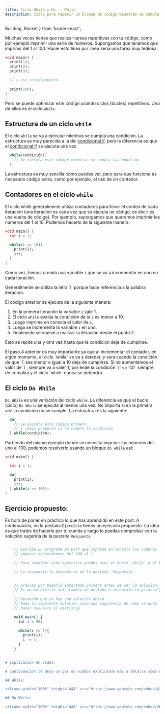 ```yaml
---
title: Ciclo While y Do... While
description: Ciclo para repetir un bloque de código mientras se cumpla una condición.
---
```


  Building,
  Rocket
} from 'lucide-react';

Muchas veces tienes que realizar tareas repetitivas con tu código, como por ejemplo imprimir una serie de números. Supongamos que tenemos que imprimir del 1 al 100. Hacer esto línea por línea sería una tarea muy tediosa:

```dart
void main() {
  print(1);
  print(2);
  print(3);

  // y así sucesivamente...
  
  print(100);
}
```

Pero se puede optimizar este código usando ciclos (bucles) repetitivos. Uno de ellos es el ciclo `while`.

## Estructura de un ciclo `while`

El ciclo `while` se va a ejecutar mientras se cumpla una condición. La estructura es muy parecida a la del [condicional if](https://codingtube.dev/docs/dart/condicional-if), pero la diferencia es que el [condicional if](https://codingtube.dev/docs/dart/condicional-if) se ejecuta una vez.

```dart
  while(condición){
    // Se ejecuta este código mientras se cumpla la condición
  }
```

La estructura es muy sencilla como puedes ver, pero para que funcione es necesario código extra, como por ejemplo, el uso de un contador.

## Contadores en el ciclo `while`

El ciclo while generalmente utiliza contadores para llevar el conteo de cada iteración (una iteración es cada vez que se ejecuta un código, es decir es una vuelta de código). Por ejemplo, supongamos que queremos imprimir los números del 1 al 10. Podemos hacerlo de la siguiente manera:

```dart
void main() {
  int i = 1;

  while(i <= 10){
    print(i);
    i++;  
  }
}
```

Como vez, hemos creado una variable `i`  que se va a incrementar en uno en cada iteración.

<Callout title="Nota">
Generalmente se utiliza la letra `i` porque hace referencia a la palabra iteración.
</Callout>

El código anterior se ejecuta de la siguiente manera:

1. En la primera iteración la variable `i` vale 1.
2. El ciclo `while` evalúa la condición de si `i` es menor a 10.
3. Luego imprime en consola el valor de `i`.
4. Luego se incrementa la variable `i` en uno. 
5. Finalmente se vuelve a realizar la iteración desde el punto 2.

Esto se repite una y otra vez hasta que la condición deje de cumplirse.

<Callout title="Importante" type="error">
El paso 4 anterior es muy importante ya que al incrementar el contador, en algún momento, el ciclo `while` se va a detener, y será cuando la condición de que `i` sea menor o igual a 10 deje de cumplirse. Si no aumentamos el valor de `i`, siempre va a valer 1, por ende la condición `(i <= 10)` siempre de cumplirá y el ciclo `while` nunca se detendrá.
</Callout>

## El ciclo `Do While`

`Do While` es una variación del ciclo `while`. La diferencia es que el bucle (ciclo) `Do While` se ejecuta al menos una vez. No importa si en la primera vez la condición no se cumple. La estructura es la siguiente:

```dart
  do{
    // Se ejecuta este código primero
    // y luego pregunta si se cumple la condición
  } while(condición);
```

Partiendo del mismo ejemplo donde se necesita imprimir los números del uno al 100, podemos resolverlo usando un bloque `do while` así:

```dart
void main() {

  int i = 1;

  do{
    print(i);
    i++;
  } while(i <= 100);
}
```

## Ejercicio propuesto:

Es hora de poner en práctica lo que has aprendido en este post. A continuación, en la pestaña `Ejercicio` tienes un ejercicio propuesto. La idea es que trates de hacerlo por tu cuenta y luego lo puedas comprobar con la solución sugerida de la pestaña `Respuesta`

```ts tab="<Building /> Ejercicio"

    // Escribe un programa en Dart que imprima en consola los números 
    // impares descendentes del 100 al 1.

    // Para resolver este ejercicio puedes usar el bucle `while` o el bucle `do while`.

    // La respuesta la encuentras en la pestaña `Respuesta`.
```
```ts tab="<Rocket /> Respuesta"
    
    // Gracias por haberlo intentado primero antes de ver la solución.
    // Si no lo hiciste así, cambia de pestaña e inténtalo tu primero 🤭 
    
    // Recuerda que no hay una solución única. 
    // Toma la siguiente solución como una sugerencia de cómo se pudo 
    // hacer resuelto el ejercicio.

    void main() {
      int i = 99;

      while(i >= 1){
        print(i);
        i -= 2;
      }
    }
    ```

# Explicación en video:

A continuación te dejo un par de videos explicando más a detalle cómo utilizar los ciclos `while` y `do while`:

## While:

<iframe width="100%" height="444" src="https://www.youtube.com/embed/yZwdc-okizQ?si=pG5sEnKqiwbZXJtb" title="YouTube video player" frameBorder="0" allow="accelerometer; autoplay; clipboard-write; encrypted-media; gyroscope; picture-in-picture; web-share" referrerPolicy="strict-origin-when-cross-origin" allowFullScreen></iframe>

## Do While:

<iframe width="100%" height="444" src="https://www.youtube.com/embed/2Q6YmvMbnzw?si=mOCmO9Eo1r8iYmAP" title="YouTube video player" frameBorder="0" allow="accelerometer; autoplay; clipboard-write; encrypted-media; gyroscope; picture-in-picture; web-share" referrerPolicy="strict-origin-when-cross-origin" allowFullScreen></iframe>